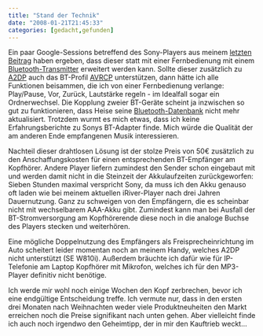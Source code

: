 ```yaml
---
title: "Stand der Technik"
date: "2008-01-21T21:45:33"
categories: [gedacht,gefunden]
---
```


Ein paar Google-Sessions betreffend des Sony-Players aus meinem [letzten Beitrag](/blog/2007/12/20/nicht-ohne-fernbedienung/) haben ergeben, dass dieser statt mit einer Fernbedienung mit einem [Bluetooth-Transmitter](http://www.sonystyle.com/webapp/wcs/stores/servlet/ProductDisplay?catalogId=10551&storeId=10151&langId=-1&productId=8198552921665086641) erweitert werden kann. Sollte dieser zusätzlich zu [A2DP](http://de.wikipedia.org/wiki/A2DP) auch das BT-Profil [AVRCP](http://de.wikipedia.org/wiki/AVRCP) unterstützen, dann hätte ich alle Funktionen beisammen, die ich von einer Fernbedienung verlange: Play/Pause, Vor, Zurück, Lautstärke regeln - im Idealfall sogar ein Ordnerwechsel. Die Kopplung zweier BT-Geräte scheint ja inzwischen so gut zu funktionieren, dass Heise seine [Bluetooth-Datenbank](http://www.heise.de/mobil/bluetooth/db/) nicht mehr aktualisiert. Trotzdem wurmt es mich etwas, dass ich keine Erfahrungsberichte zu Sonys BT-Adapter finde. Mich würde die Qualität der am anderen Ende empfangenen Musik interessieren.

Nachteil dieser drahtlosen Lösung ist der stolze Preis von 50€ zusätzlich zu den Anschaffungskosten für einen entsprechenden BT-Empfänger am Kopfhörer. Andere Player liefern zumindest den Sender schon eingebaut mit und werden damit nicht in die Steinzeit der Akkulaufzeiten zurückgeworfen: Sieben Stunden maximal verspricht Sony, da muss ich den Akku genauso oft laden wie bei meinem aktuellen iRiver-Player nach drei Jahren Dauernutzung. Ganz zu schweigen von den Empfängern, die es scheinbar nicht mit wechselbarem AAA-Akku gibt. Zumindest kann man bei Ausfall der BT-Stromversorgung am Kopfhörerende diese noch in die analoge Buchse des Players stecken und weiterhören.

Eine mögliche Doppelnutzung des Empfängers als Freisprecheinrichtung im Auto scheitert leider momentan noch an meinem Handy, welches A2DP nicht unterstützt (SE W810i). Außerdem bräuchte ich dafür wie für IP-Telefonie am Laptop Kopfhörer mit Mikrofon, welches ich für den MP3-Player definitiv nicht benötige.

Ich werde mir wohl noch einige Wochen den Kopf zerbrechen, bevor ich eine endgültige Entscheidung treffe. Ich vermute nur, dass in den ersten drei Monaten nach Weihnachten weder viele Produktneuheiten den Markt erreichen noch die Preise signifikant nach unten gehen. Aber vielleicht finde ich auch noch irgendwo den Geheimtipp, der in mir den Kauftrieb weckt...

